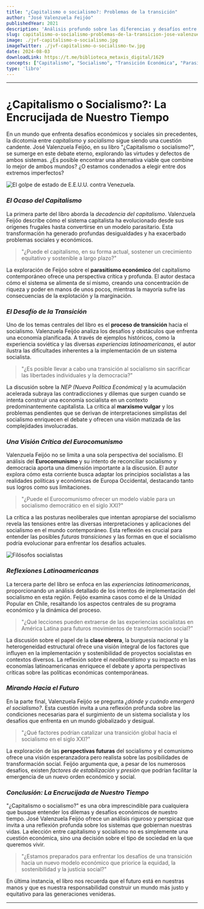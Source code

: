 ```yaml
---
title: "¿Capitalismo o socialismo?: Problemas de la transición"
author: "José Valenzuela Feijóo"
publishedYear: 2021
description: 'Análisis profundo sobre las diferencias y desafíos entre capitalismo y socialismo. Examina el parasitismo económico, la transición al socialismo y experiencias históricas, ofreciendo perspectivas críticas y posibles futuros para ambos sistemas.'
slug: capitalismo-o-socialismo-problemas-de-la-transicion-jose-valenzuela-feijoo
image: ./jvf-capitalismo-o-socialismo.jpg
imageTwitter: ./jvf-capitalismo-o-socialismo-tw.jpg
date: 2024-08-03
downloadLink: https://t.me/biblioteca_metaxis_digital/1629
concepts: ["Capitalismo", "Socialismo", "Transición Económica", "Parasitismo Económico", "Experiencias Históricas", "José Valenzuela Feijoo"]
type: 'libro'
---
```


---

# ¿Capitalismo o Socialismo?: La Encrucijada de Nuestro Tiempo

En un mundo que enfrenta desafíos económicos y sociales sin precedentes, la dicotomía entre _capitalismo_ y _socialismo_ sigue siendo una cuestión candente. José Valenzuela Feijóo, en su libro "¿Capitalismo o socialismo?", se sumerge en este debate eterno, explorando las virtudes y defectos de ambos sistemas. ¿Es posible encontrar una alternativa viable que combine lo mejor de ambos mundos? ¿O estamos condenados a elegir entre dos extremos imperfectos?

![El golpe de estado de E.E.U.U. contra Venezuela.](./jvf-capitalismo-o-socialismo-2.jpg)

### *El Ocaso del Capitalismo*

La primera parte del libro aborda la _decadencia del capitalismo_. Valenzuela Feijóo describe cómo el sistema capitalista ha evolucionado desde sus orígenes frugales hasta convertirse en un modelo parasitario. Esta transformación ha generado profundas desigualdades y ha exacerbado problemas sociales y económicos.

> "¿Puede el capitalismo, en su forma actual, sostener un crecimiento equitativo y sostenible a largo plazo?"

La exploración de Feijóo sobre el **parasitismo económico** del capitalismo contemporáneo ofrece una perspectiva crítica y profunda. El autor destaca cómo el sistema se alimenta de sí mismo, creando una concentración de riqueza y poder en manos de unos pocos, mientras la mayoría sufre las consecuencias de la explotación y la marginación.

### *El Desafío de la Transición*

Uno de los temas centrales del libro es el **proceso de transición** hacia el socialismo. Valenzuela Feijóo analiza los desafíos y obstáculos que enfrenta una economía planificada. A través de ejemplos históricos, como la experiencia soviética y las diversas _experiencias latinoamericanas_, el autor ilustra las dificultades inherentes a la implementación de un sistema socialista.

> "¿Es posible llevar a cabo una transición al socialismo sin sacrificar las libertades individuales y la democracia?"

La discusión sobre la _NEP (Nueva Política Económica)_ y la acumulación acelerada subraya las contradicciones y dilemas que surgen cuando se intenta construir una economía socialista en un contexto predominantemente capitalista. La crítica al **marxismo vulgar** y los problemas pendientes que se derivan de interpretaciones simplistas del socialismo enriquecen el debate y ofrecen una visión matizada de las complejidades involucradas.

### *Una Visión Crítica del Eurocomunismo*

Valenzuela Feijóo no se limita a una sola perspectiva del socialismo. El análisis del **Eurocomunismo** y su intento de reconciliar socialismo y democracia aporta una dimensión importante a la discusión. El autor explora cómo esta corriente busca adaptar los principios socialistas a las realidades políticas y económicas de Europa Occidental, destacando tanto sus logros como sus limitaciones.

> "¿Puede el Eurocomunismo ofrecer un modelo viable para un socialismo democrático en el siglo XXI?"

La crítica a las posturas neoliberales que intentan apropiarse del socialismo revela las tensiones entre las diversas interpretaciones y aplicaciones del socialismo en el mundo contemporáneo. Esta reflexión es crucial para entender las posibles _futuras transiciones_ y las formas en que el socialismo podría evolucionar para enfrentar los desafíos actuales.

![Filósofos socialistas](./jvf-capitalismo-o-socialismo-1.jpg)

### *Reflexiones Latinoamericanas*

La tercera parte del libro se enfoca en las _experiencias latinoamericanas_, proporcionando un análisis detallado de los intentos de implementación del socialismo en esta región. Feijóo examina casos como el de la Unidad Popular en Chile, resaltando los aspectos centrales de su programa económico y la dinámica del proceso.

> "¿Qué lecciones pueden extraerse de las experiencias socialistas en América Latina para futuros movimientos de transformación social?"

La discusión sobre el papel de la **clase obrera**, la burguesía nacional y la heterogeneidad estructural ofrece una visión integral de los factores que influyen en la implementación y sostenibilidad de proyectos socialistas en contextos diversos. La reflexión sobre el _neoliberalismo_ y su impacto en las economías latinoamericanas enriquece el debate y aporta perspectivas críticas sobre las políticas económicas contemporáneas.

### *Mirando Hacia el Futuro*

En la parte final, Valenzuela Feijóo se pregunta _¿dónde y cuándo emergerá el socialismo?_. Esta cuestión invita a una reflexión profunda sobre las condiciones necesarias para el surgimiento de un sistema socialista y los desafíos que enfrenta en un mundo globalizado y desigual.

> "¿Qué factores podrían catalizar una transición global hacia el socialismo en el siglo XXI?"

La exploración de las **perspectivas futuras** del socialismo y el comunismo ofrece una visión esperanzadora pero realista sobre las posibilidades de transformación social. Feijóo argumenta que, a pesar de los numerosos desafíos, existen _factores de estabilización_ y _presión_ que podrían facilitar la emergencia de un nuevo orden económico y social.

### *Conclusión: La Encrucijada de Nuestro Tiempo*

"¿Capitalismo o socialismo?" es una obra imprescindible para cualquiera que busque entender los dilemas y desafíos económicos de nuestro tiempo. José Valenzuela Feijóo ofrece un análisis riguroso y perspicaz que invita a una reflexión profunda sobre los sistemas que gobiernan nuestras vidas. La elección entre capitalismo y socialismo no es simplemente una cuestión económica, sino una decisión sobre el tipo de sociedad en la que queremos vivir.

> "¿Estamos preparados para enfrentar los desafíos de una transición hacia un nuevo modelo económico que priorice la equidad, la sostenibilidad y la justicia social?"

En última instancia, el libro nos recuerda que el futuro está en nuestras manos y que es nuestra responsabilidad construir un mundo más justo y equitativo para las generaciones venideras.

---
